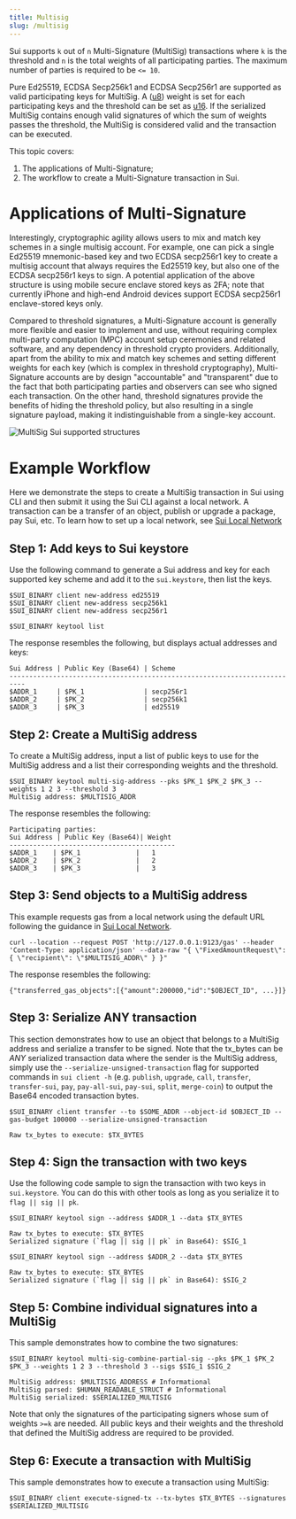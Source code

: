 ```yaml
---
title: Multisig
slug: /multisig
---
```


Sui supports `k` out of `n` Multi-Signature (MultiSig) transactions where `k` is the threshold and `n` is the total weights of all participating parties. The maximum number of parties is required to be `<= 10`.

Pure Ed25519, ECDSA Secp256k1 and ECDSA Secp256r1 are supported as valid participating keys for MultiSig. A ([u8](https://doc.rust-lang.org/std/primitive.u8.html)) weight is set for each participating keys and the threshold can be set as [u16](https://doc.rust-lang.org/std/primitive.u16.html). If the serialized MultiSig contains enough valid signatures of which the sum of weights passes the threshold, the MultiSig is considered valid and the transaction can be executed.

This topic covers:

1.  The applications of Multi-Signature;
1.  The workflow to create a Multi-Signature transaction in Sui.

# Applications of Multi-Signature

Interestingly, cryptographic agility allows users to mix and match key schemes in a single multisig account. For
example, one can pick a single Ed25519 mnemonic-based key and two ECDSA secp256r1 key to create a multisig account that
always requires the Ed25519 key, but also one of the ECDSA secp256r1 keys to sign. A potential application of the above
structure is using mobile secure enclave stored keys as 2FA; note that currently iPhone and high-end Android devices
support ECDSA secp256r1 enclave-stored keys only.

Compared to threshold signatures, a Multi-Signature account is generally more flexible and easier to implement and use,
without requiring complex multi-party computation (MPC) account setup ceremonies and related software, and any
dependency in threshold crypto providers. Additionally, apart from the ability to mix and match key schemes and setting
different weights for each key (which is complex in threshold cryptography), Multi-Signature accounts are by design
"accountable" and "transparent" due to the fact that both participating parties and observers can see who signed each
transaction. On the other hand, threshold signatures provide the benefits of hiding the threshold policy, but also
resulting in a single signature payload, making it indistinguishable from a single-key account.

![MultiSig Sui supported structures](../../../static/cryptography/sui_multisig_structures.png "MultiSig Sui supported structures")

# Example Workflow

Here we demonstrate the steps to create a MultiSig transaction in Sui using CLI and then submit it using the Sui CLI against a local network. A transaction can be a transfer of an object, publish or upgrade a package, pay Sui, etc. To learn how to set up a local network, see [Sui Local Network](../build/sui-local-network.md)

## Step 1: Add keys to Sui keystore

Use the following command to generate a Sui address and key for each supported key scheme and add it to the `sui.keystore`, then list the keys.

```shell
$SUI_BINARY client new-address ed25519
$SUI_BINARY client new-address secp256k1
$SUI_BINARY client new-address secp256r1

$SUI_BINARY keytool list
```

The response resembles the following, but displays actual addresses and keys:

```
Sui Address | Public Key (Base64) | Scheme
--------------------------------------------------------------------------
$ADDR_1     | $PK_1               | secp256r1
$ADDR_2     | $PK_2               | secp256k1
$ADDR_3     | $PK_3               | ed25519
```

## Step 2: Create a MultiSig address

To create a MultiSig address, input a list of public keys to use for the MultiSig address and a list their corresponding weights and the threshold.

```shell
$SUI_BINARY keytool multi-sig-address --pks $PK_1 $PK_2 $PK_3 --weights 1 2 3 --threshold 3
MultiSig address: $MULTISIG_ADDR
```

The response resembles the following:

```
Participating parties:
Sui Address | Public Key (Base64)| Weight
------------------------------------------
$ADDR_1    | $PK_1              |   1
$ADDR_2    | $PK_2              |   2
$ADDR_3    | $PK_3              |   3
```

## Step 3: Send objects to a MultiSig address

This example requests gas from a local network using the default URL following the guidance in [Sui Local Network](../build/sui-local-network.md).

```shell
curl --location --request POST 'http://127.0.0.1:9123/gas' --header 'Content-Type: application/json' --data-raw "{ \"FixedAmountRequest\": { \"recipient\": \"$MULTISIG_ADDR\" } }"
```

The response resembles the following:

```
{"transferred_gas_objects":[{"amount":200000,"id":"$OBJECT_ID", ...}]}
```

## Step 3: Serialize ANY transaction

This section demonstrates how to use an object that belongs to a MultiSig address and serialize a transfer to be signed. Note that the tx_bytes can be _ANY_ serialized transaction data where the sender is the MultiSig address, simply use the `--serialize-unsigned-transaction` flag for supported commands in `sui client -h` (e.g. `publish`, `upgrade`, `call`, `transfer`, `transfer-sui`, `pay`, `pay-all-sui`, `pay-sui`, `split`, `merge-coin`) to output the Base64 encoded transaction bytes.

```shell
$SUI_BINARY client transfer --to $SOME_ADDR --object-id $OBJECT_ID --gas-budget 100000 --serialize-unsigned-transaction

Raw tx_bytes to execute: $TX_BYTES
```

## Step 4: Sign the transaction with two keys

Use the following code sample to sign the transaction with two keys in `sui.keystore`. You can do this with other tools as long as you serialize it to `flag || sig || pk`.

```shell
$SUI_BINARY keytool sign --address $ADDR_1 --data $TX_BYTES

Raw tx_bytes to execute: $TX_BYTES
Serialized signature (`flag || sig || pk` in Base64): $SIG_1

$SUI_BINARY keytool sign --address $ADDR_2 --data $TX_BYTES

Raw tx_bytes to execute: $TX_BYTES
Serialized signature (`flag || sig || pk` in Base64): $SIG_2
```

## Step 5: Combine individual signatures into a MultiSig

This sample demonstrates how to combine the two signatures:

```shell
$SUI_BINARY keytool multi-sig-combine-partial-sig --pks $PK_1 $PK_2 $PK_3 --weights 1 2 3 --threshold 3 --sigs $SIG_1 $SIG_2

MultiSig address: $MULTISIG_ADDRESS # Informational
MultiSig parsed: $HUMAN_READABLE_STRUCT # Informational
MultiSig serialized: $SERIALIZED_MULTISIG
```

Note that only the signatures of the participating signers whose sum of weights `>=k` are needed. All public keys and their weights and the threshold that defined the MultiSig address are required to be provided.

## Step 6: Execute a transaction with MultiSig

This sample demonstrates how to execute a transaction using MultiSig:

```shell
$SUI_BINARY client execute-signed-tx --tx-bytes $TX_BYTES --signatures $SERIALIZED_MULTISIG
```

